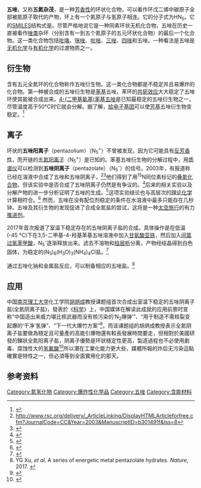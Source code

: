 {{Chembox
| verifiedrevid = 430631590
| ImageFile = Pentazole.png
| ImageFile_Ref = {{chemboximage|correct|??}}
| ImageSize = 121
| ImageName = Kekulé, skeletal formula of pentazole
| SystematicName = 1''H''-Pentazole<ref>{{Cite web|url = http://pubchem.ncbi.nlm.nih.gov/summary/summary.cgi?cid=6451467&loc=ec_rcs|title = 1''H''-Pentazole - PubChem Public Chemical Database|work = The PubChem Project|location = USA|publisher = National Center for Biotechnology Information|accessdate = 2011-10-06|archive-date = 2012-11-03|archive-url = https://web.archive.org/web/20121103153512/http://pubchem.ncbi.nlm.nih.gov/summary/summary.cgi?cid=6451467&loc=ec_rcs|dead-url = no}}</ref><br>Cyclopentazadiene
| Section1 = {{Chembox Identifiers
| CASNo_Ref = {{cascite|changed|??}}
| CASNo = 289-19-0
| PubChem = 6451467
| ChemSpiderID = 4953932
| ChemSpiderID_Ref = {{chemspidercite|correct|chemspider}}
| SMILES = n1nn[nH]n1
| SMILES1 = N1N=NN=N1
| StdInChI = 1S/HN5/c1-2-4-5-3-1/h(H,1,2,3,4,5)
| StdInChI_Ref = {{stdinchicite|correct|chemspider}}
| StdInChIKey = WUHLVXDDBHWHLQ-UHFFFAOYSA-N
| StdInChIKey_Ref = {{stdinchicite|correct|chemspider}}
}}
| Section2 = {{Chembox Properties
|  Formula = {{Chem|N|5|H}}
|  MolarMass = 71.0414
|  ExactMass = 71.023195057 g mol<sup>-1</sup>
}}|Section8={{Chembox Related
| OtherAnions = 
| OtherCations = 
| OtherFunction = 
| OtherFunction_label = 
| OtherCpds = [[三唑|三唑]]<BR>[[四唑|四唑]]}}
}}

'''五唑'''，又称'''五氮杂茂'''，是一种[[芳香性|芳香性]]的环状化合物，可以看作环戊二烯中碳原子全部被氮原子取代的产物，环上有一个氮原子与氢原子相连。它的分子式为HN<sub>5</sub>。它的[[SMILES|SMILES]]结构式是{{SMILES|S=n1n[nH]nn1}}。尽管严格地说它是一种同素环状无机化合物，五唑在历史一直被看作[[唑类|唑类]]杂环（分别含有一到五个氮原子的五元环状化合物）的最后一个化合物。这一类化合物包括[[吡咯|吡咯]]、[[咪唑|咪唑]]、[[吡唑|吡唑]]、[[三唑|三唑]]、[[四唑|四唑]]和五唑。一种看法是五唑是[[无机化学|无机化学]]与[[有机化学|有机化学]]的过渡物质之一。

== 衍生物 ==
含有五元全氮环的化合物称作五唑衍生物。这一类化合物都是不稳定并且易爆炸的化合物。第一种被合成的五唑衍生物是[[苯基|苯基]]五唑，苯环的[[共轭效应|共轭效应]]大大稳定了五唑环使其能被合成出来。[[4-(二甲基氨基)苯基五唑|4-(二甲基氨基)苯基五唑]]是已知最稳定的五唑衍生物之一，尽管温度高于50°C时它就会分解。据了解，[[电子效应|给电子基团]]可以使[[芳基|芳基]]五唑衍生物变稳定。<ref>{{cite journal|last=Burke|first=L. A.|coauthors=Fazen P. J.|title=Correlation Analysis of the Interconversion and Nitrogen Loss Reactions of Aryl Pentazenes and Pentazoles Derived From Aryl Diazonium and Azide Ions|journal=International Journal of Quantum Chemistry|volume=109|issue=15|pages=3613–3618|doi=10.1002/qua.22408|bibcode=2009IJQC..109.3613B|date=Dec 2009}}</ref>

== 离子 ==
环状的'''五唑阳离子'''（pentazolium）（N<sub>5</sub><sup>+</sup>）不曾被发现，因为它可能具有[[反芳香性|反芳香性]]，而开链的[[五氮阳离子|五氮阳离子]]（N<sub>5</sub><sup>+</sup>）是已知的。苯基五唑衍生物的分解过程中，用[[质谱仪|质谱仪]]可以检测到'''五唑阴离子'''（pentazolate）（N<sub>5</sub><sup>-</sup>）的信号。2003年，有报道称已经在溶液中合成了五唑和五唑阴离子，<ref>http://www.rsc.org/delivery/_ArticleLinking/DisplayHTMLArticleforfree.cfm?JournalCode=CC&Year=2003&ManuscriptID=b301491f&Iss=8</ref><ref>{{cite web |url=http://www2.foi.se/rapp/foir1602.pdf |title=Microsoft Word - High Energy Density Materials.doc |format=PDF |date= |accessdate=2012-11-19 }}{{dead link|date=2017年11月 |bot=InternetArchiveBot |fix-attempted=yes }}</ref>他们得到了用<sup>15</sup>N同位素标记的[[叠氮化合物|叠氮化合物]]，但该实验中是否合成了五唑阴离子仍然是有争议的。<ref>{{cite journal|coauthors=Haiges, Ralf, Schneider, Stefan, Christe, Karl O.|title=The race for the first generation of the pentazolate anion in solution is far from over|journal=Chemical Communications|date=2004-12-31|issue=12|pages=1607|doi=10.1039/B417010E|last=Schroer|first=Thorsten}}</ref>后来的相关实验以及分解产物的进一步分析证明了五唑的生成。<ref>{{cite journal|coauthors=Hanniffy, John M., Stephens, John C., Burke, Luke A.|title=A Ceric Ammonium Nitrate N-Dearylation of N-p-Anisylazoles Applied to Pyrazole, Triazole, Tetrazole, and Pentazole Rings:  Release of Parent Azoles. Generation of Unstable Pentazole, HN5/N5-, in Solution|journal=The Journal of Organic Chemistry|date=2008-01-31|volume=73|issue=4|pages=1354–1364|doi=10.1021/jo702423z|last=Butler|first=Richard N.}}</ref>这项实验结论也与高层次的[[理论化学|理论化学]]计算相符合。<ref>{{cite journal|coauthors=Gregušová, Adriana, Bartlett, Rodney J.|title=First Calculations of 15N−15N J Values and New Calculations of Chemical Shifts for High Nitrogen Systems: A Comment on the Long Search for HN5 and Its Pentazole Anion|journal=The Journal of Physical Chemistry A|date=2009-04-01|volume=113|issue=13|pages=3197–3201|doi=10.1021/jp809267y|last=Perera|first=S. Ajith}}</ref> 然而，五唑在没有配位剂稳定的条件在水溶液中最多只能存在几秒钟。五唑及其衍生物的发现促进了合成全氮盐的尝试，这将是一种[[太空旅行|太空旅行]]的有力[[推进剂|推进剂]]。

2017年首次报道了室温下稳定存在的五唑阴离子盐的合成。具体操作是在低温(-45 °C)下在3,5-二甲基-4-羟基苯基五唑溶液中加入[[甘胺酸亞鐵|甘氨酸亚铁]]，然后加入[[间氯过氧苯甲酸|间氯过氧苯甲酸]]，N<sub>5</sub><sup>-</sup>逐渐释放出来。滤去不溶物和[[柱色谱法|柱层析]]分离，产物经结晶得到白色固体，为稳定的(N<sub>5</sub>)<sub>6</sub>(H<sub>3</sub>O)<sub>3</sub>(NH<sub>4</sub>)<sub>4</sub>Cl盐。<ref>{{cite journal|author1=Chong Zhang|coauthors=Chengguo Sun, Bingcheng Hu,  Chuanming Yu, Ming Lu|title=Synthesis and characterization of the pentazolate anion cyclo-N<sub>5</sub><sup>ˉ</sup> in (N<sub>5</sub>)<sub>6</sub>(H<sub>3</sub>O)<sub>3</sub>(NH<sub>4</sub>)<sub>4</sub>Cl|journal=Science|date=27 Jan 2017|volume=355|issue=6323|pages=374-376|doi=10.1126/science.aah3840}}</ref>

通过五唑化钠和金属盐反应，可以制备相应的五唑盐。<ref>YG Xu, ''et al''. A series of energetic metal pentazolate hydrates. ''Nature'', 2017. {{doi|10.1038/nature23662}}</ref>

== 应用 ==
中国[[南京理工大学|南京理工大学]]化工学院[[胡炳成|胡炳成]]教授课题组首次合成出室温下稳定的五唑阴离子盐(全氮阴离子盐)，發表於《[[科學_(期刊)|科学]]》上，中国媒体在解读此成就的应用前景时宣称“中国造出来威力堪比核武器而没有核污染的‘N<sub>2</sub>爆弹’”、“用于制造不需核裂变起爆的‘干净’氢弹”、“下一代大爆竹方案”<ref>{{Cite news |url=http://www.guancha.cn/military-affairs/2017_01_28_391688.shtml |title=威力堪比核武器而没有核污染的”N2爆弹”吗？中国造出来了 |publisher=观察者网 |date=2017-01-28 |accessdate=2017-01-29 |archive-date=2017-01-29 |archive-url=https://web.archive.org/web/20170129105825/http://www.guancha.cn/military-affairs/2017_01_28_391688.shtml |dead-url=no }}</ref>。而该课题组的胡炳成教授表示全氮阴离子盐要做為穩定且可量產的高能引爆物還有較長發展時間要走，但相對於美國研發的鍊狀全氮阳离子盐，阴离子優勢是环狀穩定性更高，製造過程也不必使用劇毒、腐蚀性大的[[氢氟酸|氢氟酸]]<ref>{{Cite web |url=http://www.cailiaoniu.com/64107.html |title=材料牛雜誌 - 超高能含能材料制高点 |accessdate=2017-02-10 |archive-date=2020-10-21 |archive-url=https://web.archive.org/web/20201021222534/http://www.cailiaoniu.com/64107.html |dead-url=no }}</ref>所以潛在工業化能力更大些，媒體所報的炸后无污染這點確實是特性之一，但必須等到全面實用化的那天。

== 参考资料 ==
{{Reflist}}
{{碳環與雜環}}

[[Category:氮氢化物|Category:氮氢化物]]
[[Category:爆炸性化学品|Category:爆炸性化学品]]
[[Category:五唑|Category:五唑]]
[[Category:含能材料|Category:含能材料]]